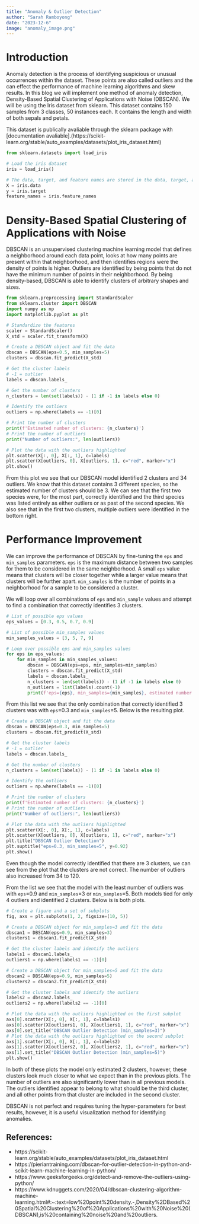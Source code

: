 ```yaml
---
title: "Anomaly & Outlier Detection"
author: "Sarah Ramboyong"
date: "2023-12-6"
image: "anomaly_image.png"
---
```

# Introduction

Anomaly detection is the process of identifying suspicious or unusual occurrences within the dataset. These points are also called outliers and the can effect the performance of machine learning algorithms and skew results. In this blog we will implement one method of anomaly detection, Density-Based Spatial Clustering of Applications with Noise (DBSCAN). We will be using the Iris dataset from sklearn. This dataset contains 150 samples from 3 classes, 50 instances each. It contains the length and width of both sepals and petals.

This dataset is publically avaliable through the sklearn package with [documentation avaliable].(https://scikit-learn.org/stable/auto_examples/datasets/plot_iris_dataset.html)

```python
from sklearn.datasets import load_iris

# Load the iris dataset
iris = load_iris()

# The data, target, and feature names are stored in the data, target, and feature_names attributes, respectively
X = iris.data
y = iris.target
feature_names = iris.feature_names
```


# Density-Based Spatial Clustering of Applications with Noise

DBSCAN is an unsupervised clustering machine learning model that defines a neighborhood around each data point, looks at how many points are present within that neighborhood, and then identifies regions were the density of points is higher. Outliers are identified by being points that do not have the minimum number of points in their neighborhood. By being density-based, DBSCAN is able to identify clusters of arbitrary shapes and sizes.

```python
from sklearn.preprocessing import StandardScaler
from sklearn.cluster import DBSCAN
import numpy as np
import matplotlib.pyplot as plt

# Standardize the features
scaler = StandardScaler()
X_std = scaler.fit_transform(X)

# Create a DBSCAN object and fit the data
dbscan = DBSCAN(eps=0.5, min_samples=5)
clusters = dbscan.fit_predict(X_std)

# Get the cluster labels
# -1 = outlier
labels = dbscan.labels_

# Get the number of clusters
n_clusters = len(set(labels)) - (1 if -1 in labels else 0)

# Identify the outliers
outliers = np.where(labels == -1)[0]

# Print the number of clusters
print(f'Estimated number of clusters: {n_clusters}')
# Print the number of outliers
print("Number of outliers:", len(outliers))

# Plot the data with the outliers highlighted
plt.scatter(X[:, 0], X[:, 1], c=labels)
plt.scatter(X[outliers, 0], X[outliers, 1], c="red", marker="x")
plt.show()
```

From this plot we see that our DBSCAN model identified 2 clusters and 34 outliers. We know that this dataset contains 3 different species, so the estimated number of clusters should be 3. We can see that the first two species were, for the most part, correctly identified and the third species was listed entirely as either outliers or as past of the second species. We also see that in the first two clusters, multiple outliers were identified in the bottom right. 

# Performance Improvement

We can improve the performance of DBSCAN by fine-tuning the `eps` and `min_samples` parameters. `eps` is the maximum distance between two samples for them to be considered in the same neighborhood. A small `eps` value means that clusters will be closer together while a larger value means that clusters will be further apart. `min_samples` is the number of points in a neighborhood for a sample to be considered a cluster. 

We will loop over all combinations of `eps` and `min_sample` values and attempt to find a combination that correctly identifies 3 clusters.

```python
# List of possible eps values
eps_values = [0.3, 0.5, 0.7, 0.9]

# List of possible min_samples values
min_samples_values = [3, 5, 7, 9]

# Loop over possible eps and min_samples values
for eps in eps_values:
    for min_samples in min_samples_values:
        dbscan = DBSCAN(eps=eps, min_samples=min_samples)
        clusters = dbscan.fit_predict(X_std)
        labels = dbscan.labels_
        n_clusters = len(set(labels)) - (1 if -1 in labels else 0)
        n_outliers = list(labels).count(-1)
        print(f'eps={eps}, min_samples={min_samples}, estimated number of clusters={n_clusters}, number of outliers={n_outliers}')
```


From this list we see that the only combination that correctly identified 3 clusters was with `eps`=0.3 and `min_samples`=5. Below is the resulting plot.

```python
# Create a DBSCAN object and fit the data
dbscan = DBSCAN(eps=0.3, min_samples=5)
clusters = dbscan.fit_predict(X_std)

# Get the cluster labels
# -1 = outlier
labels = dbscan.labels_

# Get the number of clusters
n_clusters = len(set(labels)) - (1 if -1 in labels else 0)

# Identify the outliers
outliers = np.where(labels == -1)[0]

# Print the number of clusters
print(f'Estimated number of clusters: {n_clusters}')
# Print the number of outliers
print("Number of outliers:", len(outliers))

# Plot the data with the outliers highlighted
plt.scatter(X[:, 0], X[:, 1], c=labels)
plt.scatter(X[outliers, 0], X[outliers, 1], c="red", marker="x")
plt.title("DBSCAN Outlier Detection")
plt.suptitle("eps=0.3, min_samples=5", y=0.92)
plt.show()
```

 Even though the model correctly identified that there are 3 clusters, we can see from the plot that the clusters are not correct. The number of outliers also increased from 34 to 120. 

 From the list we see that the model with the least number of outliers was with `eps`=0.9 and `min_samples`=3 or `min_samples`=5. Both models tied for only 4 outliers and identified 2 clusters. Below is is both plots.

 ```python
# Create a figure and a set of subplots
fig, axs = plt.subplots(1, 2, figsize=(10, 5))

# Create a DBSCAN object for min_samples=3 and fit the data
dbscan1 = DBSCAN(eps=0.9, min_samples=3)
clusters1 = dbscan1.fit_predict(X_std)

# Get the cluster labels and identify the outliers
labels1 = dbscan1.labels_
outliers1 = np.where(labels1 == -1)[0]

# Create a DBSCAN object for min_samples=5 and fit the data
dbscan2 = DBSCAN(eps=0.9, min_samples=5)
clusters2 = dbscan2.fit_predict(X_std)

# Get the cluster labels and identify the outliers
labels2 = dbscan2.labels_
outliers2 = np.where(labels2 == -1)[0]

# Plot the data with the outliers highlighted on the first subplot
axs[0].scatter(X[:, 0], X[:, 1], c=labels1)
axs[0].scatter(X[outliers1, 0], X[outliers1, 1], c="red", marker="x")
axs[0].set_title("DBSCAN Outlier Detection (min_samples=3)")
# Plot the data with the outliers highlighted on the second subplot
axs[1].scatter(X[:, 0], X[:, 1], c=labels2)
axs[1].scatter(X[outliers2, 0], X[outliers2, 1], c="red", marker="x")
axs[1].set_title("DBSCAN Outlier Detection (min_samples=5)")
plt.show()
 ```

In both of these plots the model only estimated 2 clusters, however, these clusters look much closer to what we expect than in the previous plots. The number of outliers are also significantly lower than in all previous models. The outliers identified appear to belong to what should be the third cluster, and all other points from that cluster are included in the second cluster.

DBSCAN is not perfect and requires tuning the hyper-parameters for best results, however, it is a useful visualization method for identifying anomalies.

## References:
* https://scikit-learn.org/stable/auto_examples/datasets/plot_iris_dataset.html
* https://pieriantraining.com/dbscan-for-outlier-detection-in-python-and-scikit-learn-machine-learning-in-python/
* https://www.geeksforgeeks.org/detect-and-remove-the-outliers-using-python/
* https://www.kdnuggets.com/2020/04/dbscan-clustering-algorithm-machine-learning.html#:~:text=low%20point%20density.-,Density%2DBased%20Spatial%20Clustering%20of%20Applications%20with%20Noise%20(DBSCAN),is%20containing%20noise%20and%20outliers.
